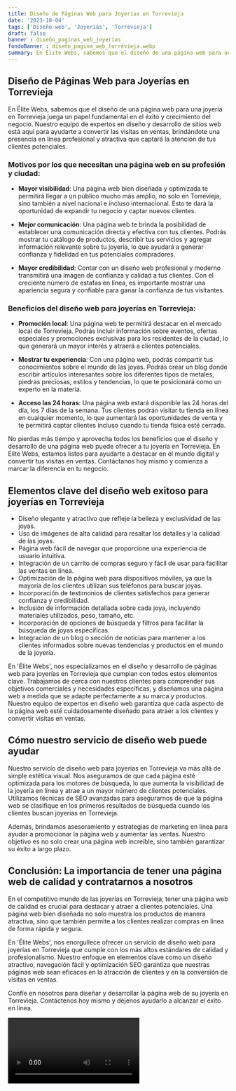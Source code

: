 ```yaml
---
title: Diseño de Páginas Web para Joyerías en Torrevieja
date: '2023-10-04'
tags: ['Diseño web', 'Joyerías', 'Torrevieja']
draft: false
banner : diseño_paginas_web_joyerías
fondoBanner : diseño_pagina_web_torrevieja.webp
summary: En Élite Webs, sabemos que el diseño de una página web para una joyería en Torrevieja juega un papel fundamental en el éxito y crecimiento del negocio. Nuestro equipo de expertos en diseño y desarrollo de sitios web está aquí para ayudarte a convertir las visitas en ventas, brindándote una presencia en línea profesional y atractiva que captará la atención de tus clientes potenciales.
---
```


## Diseño de Páginas Web para Joyerías en Torrevieja

En Élite Webs, sabemos que el diseño de una página web para una joyería en Torrevieja juega un papel fundamental en el éxito y crecimiento del negocio. Nuestro equipo de expertos en diseño y desarrollo de sitios web está aquí para ayudarte a convertir las visitas en ventas, brindándote una presencia en línea profesional y atractiva que captará la atención de tus clientes potenciales.

### Motivos por los que necesitan una página web en su profesión y ciudad:

- **Mayor visibilidad**: Una página web bien diseñada y optimizada te permitirá llegar a un público mucho más amplio, no solo en Torrevieja, sino también a nivel nacional e incluso internacional. Esto te dará la oportunidad de expandir tu negocio y captar nuevos clientes.

- **Mejor comunicación**: Una página web te brinda la posibilidad de establecer una comunicación directa y efectiva con tus clientes. Podrás mostrar tu catálogo de productos, describir tus servicios y agregar información relevante sobre tu joyería, lo que ayudará a generar confianza y fidelidad en tus potenciales compradores.

- **Mayor credibilidad**: Contar con un diseño web profesional y moderno transmitirá una imagen de confianza y calidad a tus clientes. Con el creciente número de estafas en línea, es importante mostrar una apariencia segura y confiable para ganar la confianza de tus visitantes.

### Beneficios del diseño web para joyerías en Torrevieja:

- **Promoción local**: Una página web te permitirá destacar en el mercado local de Torrevieja. Podrás incluir información sobre eventos, ofertas especiales y promociones exclusivas para los residentes de la ciudad, lo que generará un mayor interés y atraerá a clientes potenciales.

- **Mostrar tu experiencia**: Con una página web, podrás compartir tus conocimientos sobre el mundo de las joyas. Podrás crear un blog donde escribir artículos interesantes sobre los diferentes tipos de metales, piedras preciosas, estilos y tendencias, lo que te posicionará como un experto en la materia.

- **Acceso las 24 horas**: Una página web estará disponible las 24 horas del día, los 7 días de la semana. Tus clientes podrán visitar tu tienda en línea en cualquier momento, lo que aumentará las oportunidades de venta y te permitirá captar clientes incluso cuando tu tienda física esté cerrada.

No pierdas más tiempo y aprovecha todos los beneficios que el diseño y desarrollo de una página web puede ofrecer a tu joyería en Torrevieja. En Élite Webs, estamos listos para ayudarte a destacar en el mundo digital y convertir tus visitas en ventas. Contáctanos hoy mismo y comienza a marcar la diferencia en tu negocio.

<GifSeo />

<Cta />

## Elementos clave del diseño web exitoso para joyerías en Torrevieja

- Diseño elegante y atractivo que refleje la belleza y exclusividad de las joyas.
- Uso de imágenes de alta calidad para resaltar los detalles y la calidad de las joyas.
- Página web fácil de navegar que proporcione una experiencia de usuario intuitiva.
- Integración de un carrito de compras seguro y fácil de usar para facilitar las ventas en línea.
- Optimización de la página web para dispositivos móviles, ya que la mayoría de los clientes utilizan sus teléfonos para buscar joyas.
- Incorporación de testimonios de clientes satisfechos para generar confianza y credibilidad.
- Inclusión de información detallada sobre cada joya, incluyendo materiales utilizados, peso, tamaño, etc.
- Incorporación de opciones de búsqueda y filtros para facilitar la búsqueda de joyas específicas.
- Integración de un blog o sección de noticias para mantener a los clientes informados sobre nuevas tendencias y productos en el mundo de la joyería.

En 'Élite Webs', nos especializamos en el diseño y desarrollo de páginas web para joyerías en Torrevieja que cumplan con todos estos elementos clave. Trabajamos de cerca con nuestros clientes para comprender sus objetivos comerciales y necesidades específicas, y diseñamos una página web a medida que se adapte perfectamente a su marca y productos. Nuestro equipo de expertos en diseño web garantiza que cada aspecto de la página web esté cuidadosamente diseñado para atraer a los clientes y convertir visitas en ventas.

## Cómo nuestro servicio de diseño web puede ayudar

Nuestro servicio de diseño web para joyerías en Torrevieja va más allá de simple estética visual. Nos aseguramos de que cada página esté optimizada para los motores de búsqueda, lo que aumenta la visibilidad de la joyería en línea y atrae a un mayor número de clientes potenciales. Utilizamos técnicas de SEO avanzadas para asegurarnos de que la página web se clasifique en los primeros resultados de búsqueda cuando los clientes buscan joyerías en Torrevieja.

Además, brindamos asesoramiento y estrategias de marketing en línea para ayudar a promocionar la página web y aumentar las ventas. Nuestro objetivo es no solo crear una página web increíble, sino también garantizar su éxito a largo plazo.

## Conclusión: La importancia de tener una página web de calidad y contratarnos a nosotros

En el competitivo mundo de las joyerías en Torrevieja, tener una página web de calidad es crucial para destacar y atraer a clientes potenciales. Una página web bien diseñada no solo muestra los productos de manera atractiva, sino que también permite a los clientes realizar compras en línea de forma rápida y segura.

En 'Élite Webs', nos enorgullece ofrecer un servicio de diseño web para joyerías en Torrevieja que cumple con los más altos estándares de calidad y profesionalismo. Nuestro enfoque en elementos clave como un diseño atractivo, navegación fácil y optimización SEO garantiza que nuestras páginas web sean eficaces en la atracción de clientes y en la conversión de visitas en ventas.

Confíe en nosotros para diseñar y desarrollar la página web de su joyería en Torrevieja. Contáctenos hoy mismo y déjenos ayudarlo a alcanzar el éxito en línea.

<Video />

<CtaBot job='Joyerías' city='Torrevieja'/>

<Gmaps query='Torrevieja+españa+maps' />